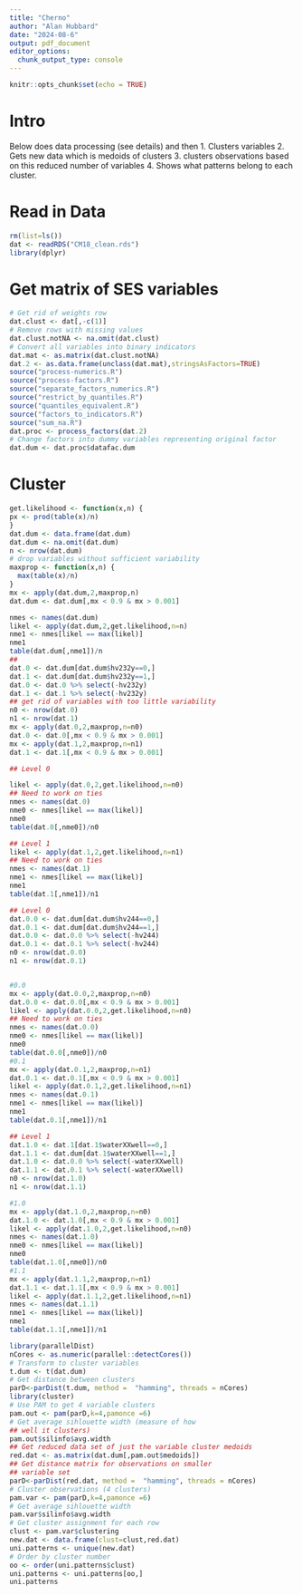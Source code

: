 ```yaml
---
title: "Cherno"
author: "Alan Hubbard"
date: "2024-08-6"
output: pdf_document
editor_options: 
  chunk_output_type: console
---
```


```r
knitr::opts_chunk$set(echo = TRUE)
```

# Intro
Below does data processing (see details) and then 
1. Clusters variables
2. Gets new data which is medoids of clusters
3. clusters observations based on this reduced number of variables
4. Shows what patterns belong to each cluster.

# Read in Data

```r
rm(list=ls())
dat <- readRDS("CM18_clean.rds")
library(dplyr)

```

# Get matrix of SES variables

```r
# Get rid of weights row
dat.clust <- dat[,-c(1)]
# Remove rows with missing values
dat.clust.notNA <- na.omit(dat.clust)
# Convert all variables into binary indicators
dat.mat <- as.matrix(dat.clust.notNA)
dat.2 <- as.data.frame(unclass(dat.mat),stringsAsFactors=TRUE)
source("process-numerics.R")
source("process-factors.R")
source("separate_factors_numerics.R")
source("restrict_by_quantiles.R")
source("quantiles_equivalent.R")
source("factors_to_indicators.R")
source("sum_na.R")
dat.proc <- process_factors(dat.2)
# Change factors into dummy variables representing original factor
dat.dum <- dat.proc$datafac.dum
```


# Cluster

```r
get.likelihood <- function(x,n) {
px <- prod(table(x)/n)
}
dat.dum <- data.frame(dat.dum)
dat.dum <- na.omit(dat.dum)
n <- nrow(dat.dum)
# drop variables without sufficient variability
maxprop <- function(x,n) {
  max(table(x)/n)
}
mx <- apply(dat.dum,2,maxprop,n)
dat.dum <- dat.dum[,mx < 0.9 & mx > 0.001]

nmes <- names(dat.dum)
likel <- apply(dat.dum,2,get.likelihood,n=n)
nme1 <- nmes[likel == max(likel)]
nme1
table(dat.dum[,nme1])/n
## 
dat.0 <- dat.dum[dat.dum$hv232y==0,]
dat.1 <- dat.dum[dat.dum$hv232y==1,]
dat.0 <- dat.0 %>% select(-hv232y)
dat.1 <- dat.1 %>% select(-hv232y)
## get rid of variables with too little variability
n0 <- nrow(dat.0)
n1 <- nrow(dat.1)
mx <- apply(dat.0,2,maxprop,n=n0)
dat.0 <- dat.0[,mx < 0.9 & mx > 0.001]
mx <- apply(dat.1,2,maxprop,n=n1)
dat.1 <- dat.1[,mx < 0.9 & mx > 0.001]

## Level 0

likel <- apply(dat.0,2,get.likelihood,n=n0)
## Need to work on ties
nmes <- names(dat.0)
nme0 <- nmes[likel == max(likel)]
nme0
table(dat.0[,nme0])/n0

## Level 1
likel <- apply(dat.1,2,get.likelihood,n=n1)
## Need to work on ties
nmes <- names(dat.1)
nme1 <- nmes[likel == max(likel)]
nme1
table(dat.1[,nme1])/n1

## Level 0
dat.0.0 <- dat.dum[dat.dum$hv244==0,]
dat.0.1 <- dat.dum[dat.dum$hv244==1,]
dat.0.0 <- dat.0.0 %>% select(-hv244)
dat.0.1 <- dat.0.1 %>% select(-hv244)
n0 <- nrow(dat.0.0)
n1 <- nrow(dat.0.1)


#0.0
mx <- apply(dat.0.0,2,maxprop,n=n0)
dat.0.0 <- dat.0.0[,mx < 0.9 & mx > 0.001]
likel <- apply(dat.0.0,2,get.likelihood,n=n0)
## Need to work on ties
nmes <- names(dat.0.0)
nme0 <- nmes[likel == max(likel)]
nme0
table(dat.0.0[,nme0])/n0
#0.1
mx <- apply(dat.0.1,2,maxprop,n=n1)
dat.0.1 <- dat.0.1[,mx < 0.9 & mx > 0.001]
likel <- apply(dat.0.1,2,get.likelihood,n=n1)
nmes <- names(dat.0.1)
nme1 <- nmes[likel == max(likel)]
nme1
table(dat.0.1[,nme1])/n1

## Level 1
dat.1.0 <- dat.1[dat.1$waterXXwell==0,]
dat.1.1 <- dat.dum[dat.1$waterXXwell==1,]
dat.1.0 <- dat.0.0 %>% select(-waterXXwell)
dat.1.1 <- dat.0.1 %>% select(-waterXXwell)
n0 <- nrow(dat.1.0)
n1 <- nrow(dat.1.1)

#1.0
mx <- apply(dat.1.0,2,maxprop,n=n0)
dat.1.0 <- dat.1.0[,mx < 0.9 & mx > 0.001]
likel <- apply(dat.1.0,2,get.likelihood,n=n0)
nmes <- names(dat.1.0)
nme0 <- nmes[likel == max(likel)]
nme0
table(dat.1.0[,nme0])/n0
#1.1
mx <- apply(dat.1.1,2,maxprop,n=n1)
dat.1.1 <- dat.1.1[,mx < 0.9 & mx > 0.001]
likel <- apply(dat.1.1,2,get.likelihood,n=n1)
nmes <- names(dat.1.1)
nme1 <- nmes[likel == max(likel)]
nme1
table(dat.1.1[,nme1])/n1
```

```r
library(parallelDist)
nCores <- as.numeric(parallel::detectCores())
# Transform to cluster variables
t.dum <- t(dat.dum)
# Get distance between clusters
parD<-parDist(t.dum, method =  "hamming", threads = nCores) 
library(cluster)
# Use PAM to get 4 variable clusters
pam.out <- pam(parD,k=4,pamonce =6)
# Get average sihlouette width (measure of how 
## well it clusters)
pam.out$silinfo$avg.width
## Get reduced data set of just the variable cluster medoids
red.dat <- as.matrix(dat.dum[,pam.out$medoids])
## Get distance matrix for observations on smaller 
## variable set
parD<-parDist(red.dat, method =  "hamming", threads = nCores) 
# Cluster observations (4 clusters)
pam.var <- pam(parD,k=4,pamonce =6)
# Get average sihlouette width 
pam.var$silinfo$avg.width
# Get cluster assignment for each row
clust <- pam.var$clustering
new.dat <- data.frame(clust=clust,red.dat)
uni.patterns <- unique(new.dat)
# Order by cluster number
oo <- order(uni.patterns$clust)
uni.patterns <- uni.patterns[oo,]
uni.patterns
```


